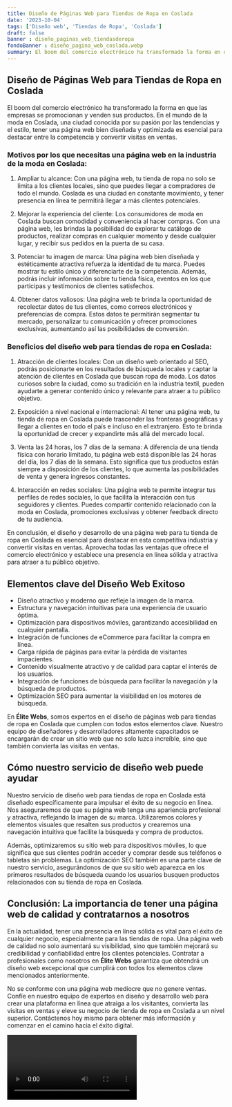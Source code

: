 ```yaml
---
title: Diseño de Páginas Web para Tiendas de Ropa en Coslada
date: '2023-10-04'
tags: ['Diseño web', 'Tiendas de Ropa', 'Coslada']
draft: false
banner : diseño_paginas_web_tiendasderopa
fondoBanner : diseño_pagina_web_coslada.webp
summary: El boom del comercio electrónico ha transformado la forma en que las empresas se promocionan y venden sus productos. En el mundo de la moda en Coslada, una ciudad conocida por su pasión por las tendencias y el estilo, tener una página web bien diseñada y optimizada es esencial para destacar entre la competencia y convertir visitas en ventas. 
---
```


## Diseño de Páginas Web para Tiendas de Ropa en Coslada

El boom del comercio electrónico ha transformado la forma en que las empresas se promocionan y venden sus productos. En el mundo de la moda en Coslada, una ciudad conocida por su pasión por las tendencias y el estilo, tener una página web bien diseñada y optimizada es esencial para destacar entre la competencia y convertir visitas en ventas. 

### Motivos por los que necesitas una página web en la industria de la moda en Coslada:

1. Ampliar tu alcance: Con una página web, tu tienda de ropa no solo se limita a los clientes locales, sino que puedes llegar a compradores de todo el mundo. Coslada es una ciudad en constante movimiento, y tener presencia en línea te permitirá llegar a más clientes potenciales.

2. Mejorar la experiencia del cliente: Los consumidores de moda en Coslada buscan comodidad y conveniencia al hacer compras. Con una página web, les brindas la posibilidad de explorar tu catálogo de productos, realizar compras en cualquier momento y desde cualquier lugar, y recibir sus pedidos en la puerta de su casa.

3. Potenciar tu imagen de marca: Una página web bien diseñada y estéticamente atractiva refuerza la identidad de tu marca. Puedes mostrar tu estilo único y diferenciarte de la competencia. Además, podrás incluir información sobre tu tienda física, eventos en los que participas y testimonios de clientes satisfechos.

4. Obtener datos valiosos: Una página web te brinda la oportunidad de recolectar datos de tus clientes, como correos electrónicos y preferencias de compra. Estos datos te permitirán segmentar tu mercado, personalizar tu comunicación y ofrecer promociones exclusivas, aumentando así las posibilidades de conversión.

### Beneficios del diseño web para tiendas de ropa en Coslada:

1. Atracción de clientes locales: Con un diseño web orientado al SEO, podrás posicionarte en los resultados de búsqueda locales y captar la atención de clientes en Coslada que buscan ropa de moda. Los datos curiosos sobre la ciudad, como su tradición en la industria textil, pueden ayudarte a generar contenido único y relevante para atraer a tu público objetivo.

2. Exposición a nivel nacional e internacional: Al tener una página web, tu tienda de ropa en Coslada puede trascender las fronteras geográficas y llegar a clientes en todo el país e incluso en el extranjero. Esto te brinda la oportunidad de crecer y expandirte más allá del mercado local.

3. Venta las 24 horas, los 7 días de la semana: A diferencia de una tienda física con horario limitado, tu página web está disponible las 24 horas del día, los 7 días de la semana. Esto significa que tus productos están siempre a disposición de los clientes, lo que aumenta las posibilidades de venta y genera ingresos constantes.

4. Interacción en redes sociales: Una página web te permite integrar tus perfiles de redes sociales, lo que facilita la interacción con tus seguidores y clientes. Puedes compartir contenido relacionado con la moda en Coslada, promociones exclusivas y obtener feedback directo de tu audiencia.

En conclusión, el diseño y desarrollo de una página web para tu tienda de ropa en Coslada es esencial para destacar en esta competitiva industria y convertir visitas en ventas. Aprovecha todas las ventajas que ofrece el comercio electrónico y establece una presencia en línea sólida y atractiva para atraer a tu público objetivo.

<GifSeo />

<Cta />

## Elementos clave del Diseño Web Exitoso

- Diseño atractivo y moderno que refleje la imagen de la marca.
- Estructura y navegación intuitivas para una experiencia de usuario óptima.
- Optimización para dispositivos móviles, garantizando accesibilidad en cualquier pantalla.
- Integración de funciones de eCommerce para facilitar la compra en línea.
- Carga rápida de páginas para evitar la pérdida de visitantes impacientes.
- Contenido visualmente atractivo y de calidad para captar el interés de los usuarios.
- Integración de funciones de búsqueda para facilitar la navegación y la búsqueda de productos.
- Optimización SEO para aumentar la visibilidad en los motores de búsqueda.

En **Élite Webs**, somos expertos en el diseño de páginas web para tiendas de ropa en Coslada que cumplen con todos estos elementos clave. Nuestro equipo de diseñadores y desarrolladores altamente capacitados se encargarán de crear un sitio web que no solo luzca increíble, sino que también convierta las visitas en ventas.

## Cómo nuestro servicio de diseño web puede ayudar

Nuestro servicio de diseño web para tiendas de ropa en Coslada está diseñado específicamente para impulsar el éxito de su negocio en línea. Nos aseguraremos de que su página web tenga una apariencia profesional y atractiva, reflejando la imagen de su marca. Utilizaremos colores y elementos visuales que resalten sus productos y crearemos una navegación intuitiva que facilite la búsqueda y compra de productos.

Además, optimizaremos su sitio web para dispositivos móviles, lo que significa que sus clientes podrán acceder y comprar desde sus teléfonos o tabletas sin problemas. La optimización SEO también es una parte clave de nuestro servicio, asegurándonos de que su sitio web aparezca en los primeros resultados de búsqueda cuando los usuarios busquen productos relacionados con su tienda de ropa en Coslada.

## Conclusión: La importancia de tener una página web de calidad y contratarnos a nosotros

En la actualidad, tener una presencia en línea sólida es vital para el éxito de cualquier negocio, especialmente para las tiendas de ropa. Una página web de calidad no solo aumentará su visibilidad, sino que también mejorará su credibilidad y confiabilidad entre los clientes potenciales. Contratar a profesionales como nosotros en **Élite Webs** garantiza que obtendrá un diseño web excepcional que cumplirá con todos los elementos clave mencionados anteriormente.

No se conforme con una página web mediocre que no genere ventas. Confíe en nuestro equipo de expertos en diseño y desarrollo web para crear una plataforma en línea que atraiga a los visitantes, convierta las visitas en ventas y eleve su negocio de tienda de ropa en Coslada a un nivel superior. Contáctenos hoy mismo para obtener más información y comenzar en el camino hacia el éxito digital.

<Video />

<CtaBot job='Tiendas de Ropa' city='Coslada'/>

<Gmaps query='Coslada+españa+maps' />